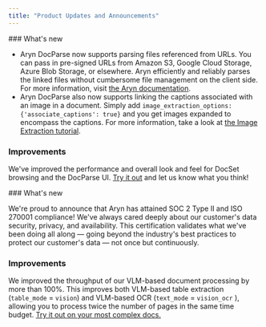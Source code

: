 ```yaml
---
title: "Product Updates and Announcements"
---
```

<Update label="August 4, 2025">
### What's new

- Aryn DocParse now supports parsing files referenced from URLs. You can pass in pre-signed URLs from Amazon S3, Google Cloud Storage, Azure Blob Storage, or elsewhere. Aryn efficiently and reliably parses the linked files without cumbersome file management on the client side. For more information, visit [the Aryn documentation](https://docs.aryn.ai/docparse/aryn_sdk#urls-as-input).
- Aryn DocParse also now supports linking the captions associated with an image in a document. Simply add `image_extraction_options: {'associate_captions': true}` and you get images expanded to encompass the captions. For more information, take a look at [the Image Extraction tutorial](https://docs.aryn.ai/docparse/tutorials/images#captions).

### Improvements

We've improved the performance and overall look and feel for DocSet browsing and the DocParse UI. [Try it out](https://www.notion.so/201e241bf7cd806ebf9cc4ff458be5e9?pvs=21) and let us know what you think!

</Update>



<Update label="July 28, 2025">
### What's new

We're proud to announce that Aryn has attained SOC 2 Type II and ISO 270001 compliance! We've always cared deeply about our customer's data security, privacy, and availability. This certification validates what we've been doing all along — going beyond the industry's best practices to protect our customer's data — not once but continuously.

### Improvements

We improved the throughput of our VLM-based document processing by more than 100%. This improves both VLM-based table extraction (`table_mode` = `vision`) and VLM-based OCR (`text_mode` = `vision_ocr` ), allowing you to process twice the number of pages in the same time budget. [Try it out on your most complex docs.](https://app.aryn.ai/docparse)

</Update>
